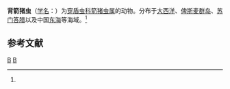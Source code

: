 {{Speciesbox
| taxon = Hystrichaspis dorsata
| binomial_authority = ([[恩斯特·海克尔|Haeckel]], 1887)<ref name='id8933'>{{cite web| url =http://www.bioinfo.cn/db05/BjdwSpecies.php?action=view&id=8933| title =背箭猪虫| work =《中国动物物种编目数据库》| publisher =中国科学院微生物研究所| author =中国科学院动物研究所| accessdate =2009-04-16| deadurl =yes| archiveurl =https://web.archive.org/web/20160305002554/http://www.bioinfo.cn/db05/BjdwSpecies.php?action=view&id=8933| archivedate =2016-03-05}}</ref>
}}

'''背箭猪虫'''（[[学名|学名]]：{{lang|la|''Hystrichaspis dorsata''}}）为[[穿盾虫科|穿盾虫科]][[箭猪虫属|箭猪虫属]]的动物。分布于[[大西洋|大西洋]]、[[俾斯麦群岛|俾斯麦群岛]]、[[苏门答腊|苏门答腊]]以及中国[[东海|东海]]等海域。<ref name='id8933'/>

== 参考文献 ==
{{reflist}}

{{放射虫小作品}}

{{Taxonbar}}
[[Category:1887年描述的动物|B]]
[[Category:箭猪虫属|B]]